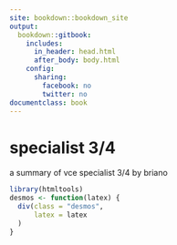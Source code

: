 ---
site: bookdown::bookdown_site
output:
  bookdown::gitbook:
    includes:
      in_header: head.html
      after_body: body.html
    config:
      sharing:
        facebook: no
        twitter: no
documentclass: book
---

# specialist 3/4 {-}

a summary of vce specialist 3/4 by briano

```{r include=FALSE}
library(htmltools)
desmos <- function(latex) {
  div(class = "desmos",
      latex = latex
  )
}
```